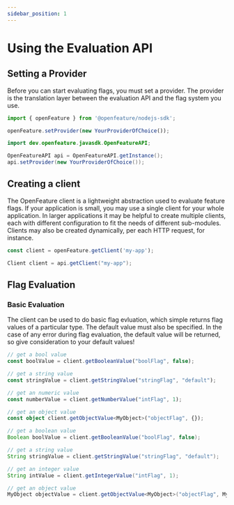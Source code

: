 ```yaml
---
sidebar_position: 1
---
```



# Using the Evaluation API

## Setting a Provider

Before you can start evaluating flags, you must set a provider. The provider is the translation layer between the evaluation API and the flag system you use.

<Tabs>
<TabItem value="js" label="Typescript">

```ts
import { openFeature } from '@openfeature/nodejs-sdk';

openFeature.setProvider(new YourProviderOfChoice());
```

</TabItem>
<TabItem value="java" label="Java">

```java
import dev.openfeature.javasdk.OpenFeatureAPI;

OpenFeatureAPI api = OpenFeatureAPI.getInstance();
api.setProvider(new YourProviderOfChoice());
```

</TabItem>
</Tabs>

## Creating a client

The OpenFeature client is a lightweight abstraction used to evaluate feature flags.
If your application is small, you may use a single client for your whole application. In larger applications it may be helpful to create multiple clients,
each with different configuration to fit the needs of different sub-modules. Clients may also be created dynamically, per each HTTP request, for instance.

<Tabs>
<TabItem value="js" label="Typescript">

```ts
const client = openFeature.getClient('my-app');
```

</TabItem>
<TabItem value="java" label="Java">

```java
Client client = api.getClient("my-app");
```

</TabItem>
</Tabs>

## Flag Evaluation

### Basic Evaluation

The client can be used to do basic flag evluation, which simple returns flag values of a particular type. The default value must also be specified.
In the case of any error during flag evaluation, the default value will be returned, so give consideration to your default values!

<Tabs>
<TabItem value="js" label="Typescript">

```ts
// get a bool value
const boolValue = client.getBooleanValue("boolFlag", false);

// get a string value
const stringValue = client.getStringValue("stringFlag", "default");

// get an numeric value
const numberValue = client.getNumberValue("intFlag", 1);

// get an object value
const object client.getObjectValue<MyObject>("objectFlag", {});
```

</TabItem>
<TabItem value="java" label="Java">

```java
// get a boolean value
Boolean boolValue = client.getBooleanValue("boolFlag", false);

// get a string value
String stringValue = client.getStringValue("stringFlag", "default");

// get an integer value
String intValue = client.getIntegerValue("intFlag", 1);

// get an object value
MyObject objectValue = client.getObjectValue<MyObject>("objectFlag", MyObjectInstance);
```

</TabItem>
</Tabs>
